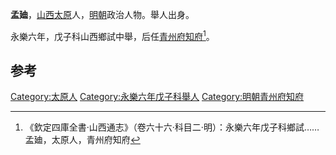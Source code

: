 '''孟廸'''，[[山西|山西]][[太原|太原]]人，[[明朝|明朝]]政治人物。舉人出身。

永樂六年，戊子科山西鄉試中舉，后任[[青州府|青州府]][[知府|知府]]<ref>《欽定四庫全書·山西通志》（卷六十六·科目二·明）：永樂六年戊子科鄉試……孟廸，太原人，青州府知府</ref>。

==参考==
{{reflist}}
{{明朝人物小作品}}

[[Category:太原人|Category:太原人]]
[[Category:永樂六年戊子科舉人|Category:永樂六年戊子科舉人]]
[[Category:明朝青州府知府|Category:明朝青州府知府]]